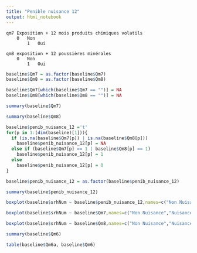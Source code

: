 ```yaml
---
title: "Penible nuisance 12"
output: html_notebook
---
```


	qm7	Exposition + 12 mois produits chimiques volatils	
	    0	Non				
			1	Oui					
									
	qm8	exposition + 12 poussières minérales	
	    0	Non					
			1	Oui					
```r
baseline$Qm7 = as.factor(baseline$Qm7)
baseline$Qm8 = as.factor(baseline$Qm8)
```

```r
baseline$Qm7[which(baseline$Qm7 == "")] = NA
baseline$Qm8[which(baseline$Qm8 == "")] = NA
```

```r
summary(baseline$Qm7)
```

```r
summary(baseline$Qm8)
```

```r
baseline$penib_nuisance_12 ='t'
for(p in 1:(dim(baseline)[1])){
  if (is.na(baseline$Qm7[p]) | is.na(baseline$Qm8[p]))
    baseline$penib_nuisance_12[p] = NA
  else if (baseline$Qm7[p] == 1 | baseline$Qm8[p] == 1)
    baseline$penib_nuisance_12[p] = 1
  else
    baseline$penib_nuisance_12[p] = 0
}
```

```r
baseline$penib_nuisance_12 = as.factor(baseline$penib_nuisance_12)
```

```r
summary(baseline$penib_nuisance_12)
```
```r
boxplot(baseline$srhNum ~ baseline$penib_nuisance_12,names=c("Non Nuisance","Nuisance"),col=c("blue","pink"))
```
```r
boxplot(baseline$srhNum ~ baseline$Qm7,names=c("Non Nuisance","Nuisance"),col=c("blue","pink"))
```
```r
boxplot(baseline$srhNum ~ baseline$Qm8,names=c("Non Nuisance","Nuisance"),col=c("blue","pink"))
```





```r
summary(baseline$Qm6)

```


```r
table(baseline$Qm6a, baseline$Qm6)
```

